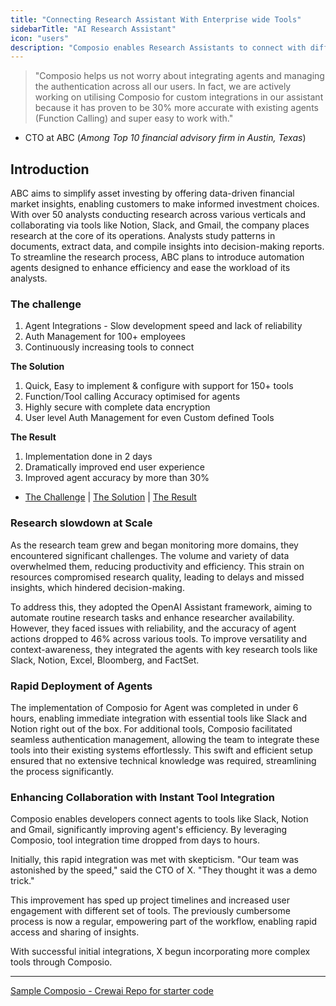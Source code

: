 ```yaml
---
title: "Connecting Research Assistant With Enterprise wide Tools"
sidebarTitle: "AI Research Assistant"
icon: "users"
description: "Composio enables Research Assistants to connect with different Tools 10x faster and 30% more accurately"
---
```



> "Composio helps us not worry about integrating agents
> and managing the authentication across all our users. In fact, we are actively
> working on utilising Composio for custom integrations in our
> assistant because it has proven to be 30% more accurate with existing agents (Function Calling) and super easy to work with."
- CTO at ABC (*Among Top 10 financial advisory firm in Austin, Texas*)

## **Introduction** 

ABC aims to simplify asset investing by offering data-driven financial market insights, enabling customers to make informed investment choices. With over 50 analysts conducting research across various verticals and collaborating via tools like Notion, Slack, and Gmail, the company places research at the core of its operations. Analysts study patterns in documents, extract data, and compile insights into decision-making reports. To streamline the research process, ABC plans to introduce automation agents designed to enhance efficiency and ease the workload of its analysts.

### **The challenge**

1. Agent Integrations - Slow development speed and lack of reliability  
2. Auth Management for 100+ employees  
3. Continuously increasing tools to connect

**The Solution**

1. Quick, Easy to implement & configure with support for 150+ tools
2. Function/Tool calling Accuracy optimised for agents 
3. Highly secure with complete data encryption
4. User level Auth Management for even Custom defined Tools

**The Result**

1. Implementation done in 2 days
2. Dramatically improved end user experience 
3. Improved agent accuracy by more than 30%

- [The Challenge](#research-slowdown-at-scale) | [The Solution](#rapid-deployment-of-agents) | [The Result](#enhancing-collaboration-with-instant-tool-integration)

### Research slowdown at Scale

As the research team grew and began monitoring more domains, they encountered significant challenges. The volume and variety of data overwhelmed them, reducing productivity and efficiency. This strain on resources compromised research quality, leading to delays and missed insights, which hindered decision-making.

To address this, they adopted the OpenAI Assistant framework, aiming to automate routine research tasks and enhance researcher availability. However, they faced issues with reliability, and the accuracy of agent actions dropped to 46% across various tools. To improve versatility and context-awareness, they integrated the agents with key research tools like Slack, Notion, Excel, Bloomberg, and FactSet.

### Rapid Deployment of Agents

The implementation of Composio for Agent was completed in under 6 hours, enabling immediate integration with essential tools like Slack and Notion right out of the box. For additional tools, Composio facilitated seamless authentication management, allowing the team to integrate these tools into their existing systems effortlessly. This swift and efficient setup ensured that no extensive technical knowledge was required, streamlining the process significantly.

### Enhancing Collaboration with Instant Tool Integration

Composio enables developers connect agents to tools like Slack, Notion and Gmail, significantly improving agent's efficiency. By leveraging Composio, tool integration time dropped from days to hours.

Initially, this rapid integration was met with skepticism. "Our team was astonished by the speed," said the CTO of X. "They thought it was a demo trick."

This improvement has sped up project timelines and increased user engagement with different set of tools. The previously cumbersome process is now a regular, empowering part of the workflow, enabling rapid access and sharing of insights.

With successful initial integrations, X begun incorporating more complex tools through Composio. 

---------------------

[Sample Composio - Crewai Repo for starter code](https://github.com/SamparkAI/composio-crewai-sample)